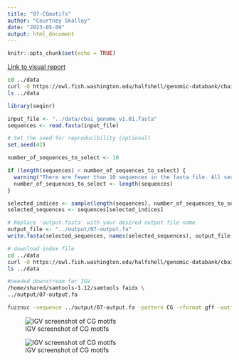 ```yaml
---
title: "07-CGmotifs"
author: "Courtney Skalley"
date: "2023-05-09"
output: html_document
---
```


```r
knitr::opts_chunk$set(echo = TRUE)
```

[Link to visual report](https://rpubs.com/cskalley/1040657)

```bash
cd ../data
curl -O https://owl.fish.washington.edu/halfshell/genomic-databank/cbai_genome_v1.01.fasta 
ls ../data
```

```r
library(seqinr)

input_file <- "../data/cbai_genome_v1.01.fasta"
sequences <- read.fasta(input_file)
```

```r
# Set the seed for reproducibility (optional)
set.seed(42)

number_of_sequences_to_select <- 10

if (length(sequences) < number_of_sequences_to_select) {
  warning("There are fewer than 10 sequences in the fasta file. All sequences will be selected.")
  number_of_sequences_to_select <- length(sequences)
}

selected_indices <- sample(length(sequences), number_of_sequences_to_select)
selected_sequences <- sequences[selected_indices]
```

```r
# Replace 'output.fasta' with your desired output file name
output_file <- "../output/07-output.fa"
write.fasta(selected_sequences, names(selected_sequences), output_file, open = "w")
```

```bash
# download index file
cd ../data
curl -O https://owl.fish.washington.edu/halfshell/genomic-databank/cbai_genome_v1.01.fasta.fai
ls ../data
```

```bash
#needed downstream for IGV
/home/shared/samtools-1.12/samtools faidx \
../output/07-output.fa
```

```bash
fuzznuc -sequence ../output/07-output.fa -pattern CG -rformat gff -outfile ../output/CGoutput.gff
```

![IGV screenshot of CG motifs](images/07_IGV_01-01.png)

![IGV screenshot of CG motifs](images/07_IGV_02-01.png)
